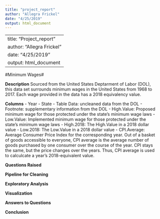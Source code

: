 ```yaml
---
title: "project_report"
author: "Allegra Frickel"
date: "4/25/2019"
output: html_document
---
```


---
title: "Project_report"
author: "Allegra Frickel"
date: "4/25/2019"
output: html_document
---

#Minimum Wages#

**Description**
Sourced from the United States Deptarment of Labor (DOL), this data set surrounds minimum wages in the United States from 1968 to 2017. Each wage provided in the data has a 2018 equivalency value.

**Columns**
- Year
- State
- Table Data: uncleaned data from the DOL
- Footnote: supplementary information from the DOL
- High.Value: Proposed minimum wage for those protected under the state's minimum wage laws
- Low.Value: Implemented minimum wage for those protected under the state's minimum wage laws
- High.2018: The High.Value in a 2018 dollar value
- Low.2018: The Low.Value in a 2018 dollar value
- CPI.Average: Average Consumer Price Index for the corresponding year. Out of a basket of goods accessible to everyone, CPI average is the average number of goods purchased by one consumer over the course of the year. CPI stays the same, but the price changes over the years. Thus, CPI average is used to calculcate a year's 2018-equivalent value.

**Questions Raised**

**Pipeline for Cleaning**

**Exploratory Analysis**

**Visualization**

**Answers to Questions**

**Conclusion**